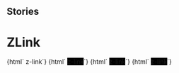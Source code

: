 
## Stories

<Meta title="Navigation/ZLink" component="z-link" />

# ZLink

<Preview>
  <Story name="z-link">
    {html` <z-link
      href="${text("href", "www.zanichelli.it")}"
      target="${text("target", "_blank")}"
      icon="${text("icon", "download")}"
      htmlid="${number("htmlid", 1)}"
      htmltabindex="${number("htmltabindex", 1)}"
      iswhite="${boolean("iswhite", false)}"
      isdisabled="${boolean("isdisabled", false)}"
      isactive="${boolean("isactive", false)}"
      >z-link</z-link
    >`}
  </Story>
  <Story name="z-link white">
    {html` <z-link
      style="background-color:black"
      href="${text("href", "www.zanichelli.it")}"
      target="${text("target", "_blank")}"
      icon="${text("icon", "download")}"
      htmlid="${number("htmlid", 1)}"
      htmltabindex="${number("htmltabindex", 1)}"
      iswhite="${boolean("iswhite", true)}"
      isdisabled="${boolean("isdisabled", false)}"
      isactive="${boolean("isactive", false)}"
      >z-link</z-link
    >`}
  </Story>
  <Story name="z-link big">
    {html` <z-link
      style="background-color:black"
      href="${text("href", "www.zanichelli.it")}"
      target="${text("target", "_blank")}"
      icon="${text("icon", "download")}"
      htmlid="${number("htmlid", 1)}"
      htmltabindex="${number("htmltabindex", 1)}"
      iswhite="${boolean("iswhite", true)}"
      isdisabled="${boolean("isdisabled", false)}"
      isactive="${boolean("isactive", false)}"
      big="${boolean("big", true)}"
      >z-link</z-link
    >`}
  </Story>
  <Story name="z-link textcolor black">
    {html` <z-link
      style="background-color:black"
      href="${text("href", "www.zanichelli.it")}"
      target="${text("target", "_blank")}"
      icon="${text("icon", "download")}"
      htmlid="${number("htmlid", 1)}"
      htmltabindex="${number("htmltabindex", 1)}"
      isdisabled="${boolean("isdisabled", false)}"
      isactive="${boolean("isactive", false)}"
      textcolor="${text("textcolor", "black")}"
      >z-link</z-link
    >`}
  </Story>
</Preview>

<Props of="z-link" />
